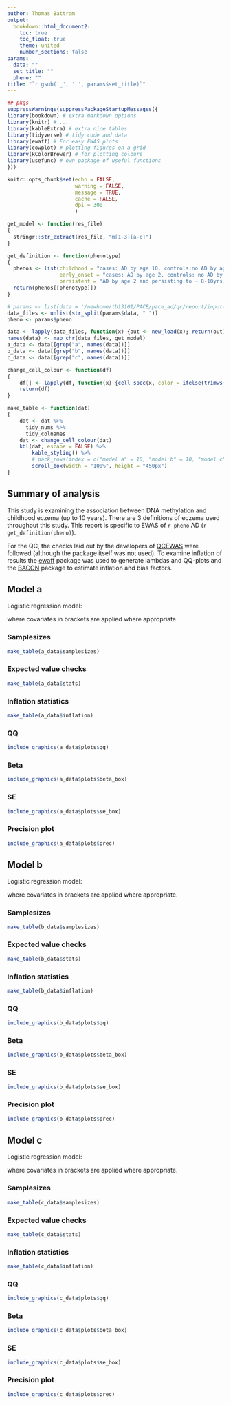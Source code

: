 ```yaml
---
author: Thomas Battram
output:
  bookdown::html_document2:
    toc: true
    toc_float: true
    theme: united
    number_sections: false
params:
  data: ""
  set_title: ""
  pheno: ""
title: "`r gsub('_', ' ', params$set_title)`"
---
```


```r

## pkgs
suppressWarnings(suppressPackageStartupMessages({
library(bookdown) # extra markdown options
library(knitr) # ...
library(kableExtra) # extra nice tables
library(tidyverse) # tidy code and data
library(ewaff) # For easy EWAS plots
library(cowplot) # plotting figures on a grid
library(RColorBrewer) # for plotting colours
library(usefunc) # own package of useful functions
}))

knitr::opts_chunk$set(echo = FALSE, 
           			  warning = FALSE, 
            		  message = TRUE, 
            		  cache = FALSE, 
            		  dpi = 300 
            		  )
```

```r
get_model <- function(res_file)
{
  stringr::str_extract(res_file, "m[1-3][a-c]")
}

get_definition <- function(phenotype)
{
  phenos <- list(childhood = "cases: AD by age 10, controls:no AD by age 10", 
                 early_onset = "cases: AD by age 2, controls: no AD by age 2", 
                 persistent = "AD by age 2 and persisting to ~ 8-10yrs, controls: no AD by age 10")
  return(phenos[[phenotype]])
}

# params <- list(data = '/newhome/tb13101/PACE/pace_ad/qc/report/input-files/m1a.RData /newhome/tb13101/PACE/pace_ad/qc/report/input-files/m1b.RData /newhome/tb13101/PACE/pace_ad/qc/report/input-files/m1c.RData', samplesizes = '/newhome/tb13101/PACE/pace_ad/qc/data/samplesizes.RData', set_title = 'Quality control report for PACE EWAS analysis of childhood atopic dermatitis', pheno = 'childhood')
data_files <- unlist(str_split(params$data, " "))
pheno <- params$pheno

data <- lapply(data_files, function(x) {out <- new_load(x); return(out)})
names(data) <- map_chr(data_files, get_model)
a_data <- data[[grep("a", names(data))]]
b_data <- data[[grep("b", names(data))]]
c_data <- data[[grep("c", names(data))]]

change_cell_colour <- function(df) 
{
    df[] <- lapply(df, function(x) {cell_spec(x, color = ifelse(trimws(x) == "TRUE", "red", "black"))}) 
    return(df)
}

make_table <- function(dat)
{
    dat <- dat %>%
      tidy_nums %>%
      tidy_colnames
    dat <- change_cell_colour(dat)
    kbl(dat, escape = FALSE) %>% 
        kable_styling() %>% 
        # pack_rows(index = c("model a" = 10, "model b" = 10, "model c" = 10)) %>% 
        scroll_box(width = "100%", height = "450px")
}
```

## Summary of analysis

This study is examining the association between DNA methylation and childhood eczema (up to 10 years). There are 3 definitions of eczema used throughout this study. This report is specific to EWAS of `r pheno` AD (`r get_definition(pheno)`).

For the QC, the checks laid out by the developers of [QCEWAS](https://pubmed.ncbi.nlm.nih.gov/28119308/) were followed (although the package itself was not used). To examine inflation of results the [ewaff](https://github.com/perishky/ewaff) package was used to generate lambdas and QQ-plots and the [BACON](https://genomebiology.biomedcentral.com/articles/10.1186/s13059-016-1131-9) package to estimate inflation and bias factors.

## Model a

Logistic regression model:

\begin{equation}
  AD = meth + sex\ (+ selection)\ (+ ancestry)\ (+ batch)
  (\#eq:modela)
\end{equation}

where covariates in brackets are applied where appropriate.

### Samplesizes

```r
make_table(a_data$samplesizes)
```

### Expected value checks

```r
make_table(a_data$stats)
```

### Inflation statistics

```r
make_table(a_data$inflation)
```

### QQ

```r
include_graphics(a_data$plots$qq)
```

### Beta

```r
include_graphics(a_data$plots$beta_box)
```

### SE

```r
include_graphics(a_data$plots$se_box)
```

### Precision plot

```r
include_graphics(a_data$plots$prec)
```

## Model b

Logistic regression model:

\begin{equation}
  AD = meth + sex + maternal age + maternal smoking + maternal SES + gestational age\ (+ selection)\ (+ ancestry)\ (+ batch)
  (\#eq:modelb)
\end{equation}

where covariates in brackets are applied where appropriate.

### Samplesizes

```r
make_table(b_data$samplesizes)
```

### Expected value checks

```r
make_table(b_data$stats)
```

### Inflation statistics

```r
make_table(b_data$inflation)
```

### QQ

```r
include_graphics(b_data$plots$qq)
```

### Beta

```r
include_graphics(b_data$plots$beta_box)
```

### SE

```r
include_graphics(b_data$plots$se_box)
```

### Precision plot

```r
include_graphics(b_data$plots$prec)
```

## Model c

Logistic regression model:

\begin{equation}
  AD = meth + sex + maternal age + maternal smoking + maternal SES + gestational age + cell composition\ (+ selection)\ (+ ancestry)\ (+ batch)
  (\#eq:modelc)
\end{equation}

where covariates in brackets are applied where appropriate.

### Samplesizes

```r
make_table(c_data$samplesizes)
```

### Expected value checks

```r
make_table(c_data$stats)
```

### Inflation statistics

```r
make_table(c_data$inflation)
```

### QQ

```r
include_graphics(c_data$plots$qq)
```

### Beta

```r
include_graphics(c_data$plots$beta_box)
```

### SE

```r
include_graphics(c_data$plots$se_box)
```

### Precision plot

```r
include_graphics(c_data$plots$prec)
```